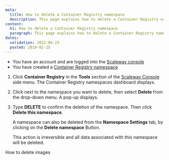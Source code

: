 ```yaml
---
meta:
  title: How to delete a Container Registry namespace
  description: This page explains how to delete a Container Registry namespace.
content:
  h1: How to delete a Container Registry namespace
  paragraph: This page explains how to delete a Container Registry namespace.
dates:
  validation: 2022-06-23
  posted: 2019-02-25
---
```


<Message type="requirement">

- You have an account and are logged into the [Scaleway console](https://console.scaleway.com) 
- You have created a [Container Registry namespace](/compute/container-registry/how-to/create-namespace)

</Message>

1. Click **Container Registry** in the **Tools** section of the [Scaleway Console](https://console.scaleway.com) side menu. The Container Registry namespaces dashboard displays.

2. Click <Icon name="more" /> next to the namespace you want to delete, then select **Delete** from the drop-down menu. A pop-up displays. 
    <Lightbox src="scaleway-registry_delete_namespace.webp" />

3. Type **DELETE** to confirm the deletion of the namespace. Then click **Delete this namespace**.

    <Message type="tip">

    A namespace can also be deleted from the **Namespace Settings** tab, by clicking on the **Delete namespace** Button.

    </Message>

    <Message type="important">

    This action is irreversible and all data associated with this namespace will be deleted.

    </Message>

<Navigation title="See Also">
  <PreviousButton to="/compute/container-registry/how-to/delete-image/">How to delete images</PreviousButton>
</Navigation>
